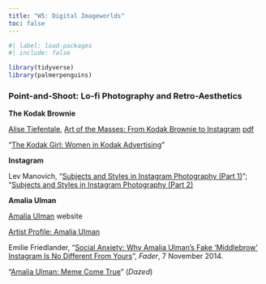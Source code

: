 ```yaml
---
title: "W5: Digital Imageworlds"
toc: false
---
```

```r
#| label: load-packages
#| include: false

library(tidyverse)
library(palmerpenguins)
```

### Point-and-Shoot: Lo-fi Photography and Retro-Aesthetics

**The Kodak Brownie**

[Alise Tiefentale](http://www.alisetifentale.net/), [Art of the Masses: From Kodak Brownie to Instagram](http://www.alisetifentale.net/article-archive/2016/11/9/art-of-the-masses-from-kodak-brownie-to-instagram) [pdf](pdf/art-masses-tifentale.pdf)

"[The Kodak Girl: Women in Kodak Advertising](https://library.torontomu.ca/asc/2013/10/the-kodak-girl-women-in-kodak-advertising/)"

**Instagram**

Lev Manovich, "[Subjects and Styles in Instagram Photography (Part 1)](http://manovich.net/index.php/projects/subjects-and-styles-in-instagram-photography-part-1)"; "[Subjects and Styles in Instagram Photography (Part 2)](http://manovich.net/index.php/projects/subjects-and-styles-in-instagram-photography-part-2)

**Amalia Ulman**

[Amalia Ulman](https://amaliaulman.eu/) website

[Artist Profile: Amalia Ulman](http://rhizome.org/editorial/2012/nov/07/artist-profile-amalia-ulman/) 

Emilie Friedlander, "[Social Anxiety: Why Amalia Ulman's Fake 'Middlebrow' Instagram Is No Different From Yours](http://www.thefader.com/2014/11/07/social-anxiety-why-amalia-ulmans-middlebrow-instagram-feed-is-no-different-from-yours)", *Fader*, 7 November 2014.

"[Amalia Ulman: Meme Come True](http://www.dazeddigital.com/artsandculture/article/23700/1/amalia-ulman-meme-come-true)" (*Dazed*)
